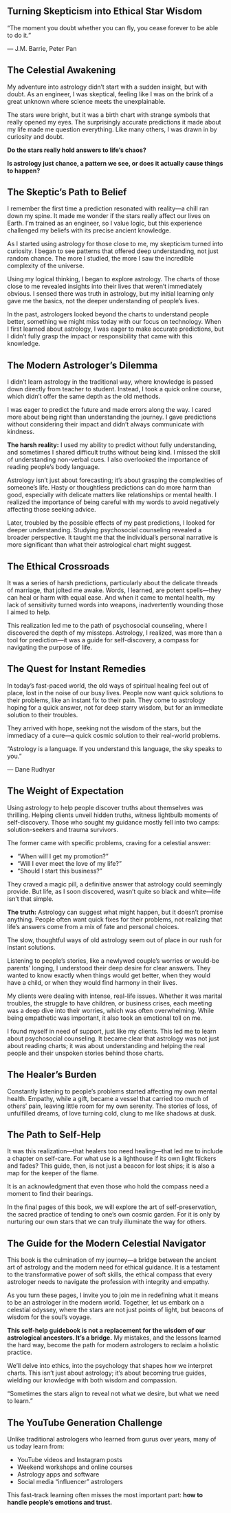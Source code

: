 ## Turning Skepticism into Ethical Star Wisdom

::: {.pull-quote}

"The moment you doubt whether you can fly, you cease forever to be able to do it."

— J.M. Barrie, Peter Pan
:::

## **The Celestial Awakening**

My adventure into astrology didn't start with a sudden insight, but with doubt. As an engineer, I was skeptical, feeling like I was on the brink of a great unknown where science meets the unexplainable.

The stars were bright, but it was a birth chart with strange symbols that really opened my eyes. The surprisingly accurate predictions it made about my life made me question everything. Like many others, I was drawn in by curiosity and doubt. 

::: {.question-box}
**Do the stars really hold answers to life's chaos?** 

**Is astrology just chance, a pattern we see, or does it actually cause things to happen?**
:::

## **The Skeptic's Path to Belief**

I remember the first time a prediction resonated with reality—a chill ran down my spine. It made me wonder if the stars really affect our lives on Earth. I'm trained as an engineer, so I value logic, but this experience challenged my beliefs with its precise ancient knowledge.

As I started using astrology for those close to me, my skepticism turned into curiosity. I began to see patterns that offered deep understanding, not just random chance. The more I studied, the more I saw the incredible complexity of the universe.

::: {.highlight-box}
Using my logical thinking, I began to explore astrology. The charts of those close to me revealed insights into their lives that weren't immediately obvious. I sensed there was truth in astrology, but my initial learning only gave me the basics, not the deeper understanding of people's lives.
:::

In the past, astrologers looked beyond the charts to understand people better, something we might miss today with our focus on technology. When I first learned about astrology, I was eager to make accurate predictions, but I didn't fully grasp the impact or responsibility that came with this knowledge.

## **The Modern Astrologer's Dilemma**

I didn't learn astrology in the traditional way, where knowledge is passed down directly from teacher to student. Instead, I took a quick online course, which didn't offer the same depth as the old methods.

I was eager to predict the future and made errors along the way. I cared more about being right than understanding the journey. I gave predictions without considering their impact and didn't always communicate with kindness. 

::: {.warning-box}
**The harsh reality:** I used my ability to predict without fully understanding, and sometimes I shared difficult truths without being kind. I missed the skill of understanding non-verbal cues. I also overlooked the importance of reading people's body language.
:::

Astrology isn't just about forecasting; it's about grasping the complexities of someone's life. Hasty or thoughtless predictions can do more harm than good, especially with delicate matters like relationships or mental health. I realized the importance of being careful with my words to avoid negatively affecting those seeking advice.

Later, troubled by the possible effects of my past predictions, I looked for deeper understanding. Studying psychosocial counseling revealed a broader perspective. It taught me that the individual's personal narrative is more significant than what their astrological chart might suggest.

## **The Ethical Crossroads**

It was a series of harsh predictions, particularly about the delicate threads of marriage, that jolted me awake. Words, I learned, are potent spells—they can heal or harm with equal ease. And when it came to mental health, my lack of sensitivity turned words into weapons, inadvertently wounding those I aimed to help.

::: {.key-insight}
This realization led me to the path of psychosocial counseling, where I discovered the depth of my missteps. Astrology, I realized, was more than a tool for prediction—it was a guide for self-discovery, a compass for navigating the purpose of life.
:::

## **The Quest for Instant Remedies**

In today's fast-paced world, the old ways of spiritual healing feel out of place, lost in the noise of our busy lives. People now want quick solutions to their problems, like an instant fix to their pain. They come to astrology hoping for a quick answer, not for deep starry wisdom, but for an immediate solution to their troubles.

They arrived with hope, seeking not the wisdom of the stars, but the immediacy of a cure—a quick cosmic solution to their real-world problems.

::: {.pull-quote}

"Astrology is a language. If you understand this language, the sky speaks to you."

— Dane Rudhyar
:::

## **The Weight of Expectation**

Using astrology to help people discover truths about themselves was thrilling. Helping clients unveil hidden truths, witness lightbulb moments of self-discovery. Those who sought my guidance mostly fell into two camps: solution-seekers and trauma survivors.

The former came with specific problems, craving for a celestial answer:

::: {.client-questions}
- "When will I get my promotion?"
- "Will I ever meet the love of my life?" 
- "Should I start this business?"
:::

They craved a magic pill, a definitive answer that astrology could seemingly provide. But life, as I soon discovered, wasn't quite so black and white—life isn't that simple.

::: {.highlight-box}
**The truth:** Astrology can suggest what might happen, but it doesn't promise anything. People often want quick fixes for their problems, not realizing that life's answers come from a mix of fate and personal choices.
:::

The slow, thoughtful ways of old astrology seem out of place in our rush for instant solutions.

Listening to people's stories, like a newlywed couple's worries or would-be parents' longing, I understood their deep desire for clear answers. They wanted to know exactly when things would get better, when they would have a child, or when they would find harmony in their lives.

My clients were dealing with intense, real-life issues. Whether it was marital troubles, the struggle to have children, or business crises, each meeting was a deep dive into their worries, which was often overwhelming. While being empathetic was important, it also took an emotional toll on me.

I found myself in need of support, just like my clients. This led me to learn about psychosocial counseling. It became clear that astrology was not just about reading charts; it was about understanding and helping the real people and their unspoken stories behind those charts.

## **The Healer's Burden**

Constantly listening to people's problems started affecting my own mental health. Empathy, while a gift, became a vessel that carried too much of others' pain, leaving little room for my own serenity. The stories of loss, of unfulfilled dreams, of love turning cold, clung to me like shadows at dusk.

## **The Path to Self-Help**

It was this realization—that healers too need healing—that led me to include a chapter on self-care. For what use is a lighthouse if its own light flickers and fades? This guide, then, is not just a beacon for lost ships; it is also a map for the keeper of the flame.

::: {.key-insight}
It is an acknowledgment that even those who hold the compass need a moment to find their bearings.
:::

In the final pages of this book, we will explore the art of self-preservation, the sacred practice of tending to one's own cosmic garden. For it is only by nurturing our own stars that we can truly illuminate the way for others.

## **The Guide for the Modern Celestial Navigator**

This book is the culmination of my journey—a bridge between the ancient art of astrology and the modern need for ethical guidance. It is a testament to the transformative power of soft skills, the ethical compass that every astrologer needs to navigate the profession with integrity and empathy.

As you turn these pages, I invite you to join me in redefining what it means to be an astrologer in the modern world. Together, let us embark on a celestial odyssey, where the stars are not just points of light, but beacons of wisdom for the soul's voyage.

::: {.highlight-box}
**This self-help guidebook is not a replacement for the wisdom of our astrological ancestors. It's a bridge.** My mistakes, and the lessons learned the hard way, become the path for modern astrologers to reclaim a holistic practice.
:::

We'll delve into ethics, into the psychology that shapes how we interpret charts. This isn't just about astrology; it's about becoming true guides, wielding our knowledge with both wisdom and compassion.

::: {.pull-quote}

"Sometimes the stars align to reveal not what we desire, but what we need to learn."

:::

## **The YouTube Generation Challenge**

Unlike traditional astrologers who learned from gurus over years, many of us today learn from:

::: {.modern-learning}
- YouTube videos and Instagram posts
- Weekend workshops and online courses  
- Astrology apps and software
- Social media "influencer" astrologers
:::

::: {.highlight-box}
This fast-track learning often misses the most important part: **how to handle people's emotions and trust.**
:::
